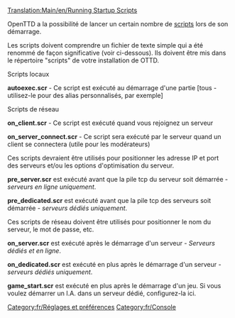 [[Translation:Main/en/Running Startup Scripts]]

OpenTTD a la possibilité de lancer un certain nombre de [[Main/fr/Script|scripts]] lors de son démarrage.

Les scripts doivent comprendre un fichier de texte simple qui a été renommé de façon significative (voir ci-dessous). Ils doivent être mis dans le répertoire "scripts" de votre installation de OTTD.

Scripts locaux

'''autoexec.scr''' - Ce script est exécuté au démarrage d'une partie [tous - utilisez-le pour des alias personnalisés, par exemple]

Scripts de réseau

'''on_client.scr''' - Ce script est exécuté quand vous rejoignez un serveur

'''on_server_connect.scr''' - Ce script sera exécuté par le serveur quand un client se connectera (utile pour les modérateurs)


Ces scripts devraient être utilisés pour positionner les adresse IP et port des serveurs et/ou les options d'optimisation du serveur.

'''pre_server.scr''' est exécuté avant que la pile tcp du serveur soit démarrée - ''serveurs en ligne uniquement''.

'''pre_dedicated.scr''' est exécuté avant que la pile tcp des serveurs soit démarrée - ''serveurs dédiés uniquement''.


Ces scripts de réseau doivent être utilisés pour positionner le nom du serveur, le mot de passe, etc.

'''on_server.scr''' est exécuté après le démarrage d'un serveur - ''Serveurs dédiés et en ligne''.

'''on_dedicated.scr''' est exécuté en plus après le démarrage d'un serveur - ''serveurs dédiés uniquement''.

'''game_start.scr''' est exécuté en plus après le démarrage d'un jeu. Si vous voulez démarrer un I.A. dans un serveur dédié, configurez-la ici.


[[Category:fr/Réglages et préférences]]
[[Category:fr/Console]]